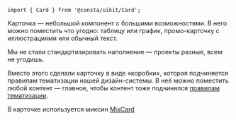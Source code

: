 
```tsx
import { Card } from '@consta/uikit/Card';
```

Карточка — небольшой компонент с большими возможностями. В него можно поместить что угодно:
таблицу или график, промо-карточку с иллюстрациями или обычный текст.

Мы не стали стандартизировать наполнение — проекты разные, всем не угодишь.

Вместо этого сделали карточку в виде «коробки», которая подчиняется правилам
тематизации нашей дизайн-системы. В неё можно поместить любой контент —
главное, чтобы контент тоже подчинялся [правилам тематизации](##LIBS.LIB.STAND/lib:portal/stand:theme-themeabout).

В карточке используется миксин [MixCard](##LIBS.LIB.STAND/lib:uikit/stand:mixs-mixcard-stable)

<CardExampleBasic />
